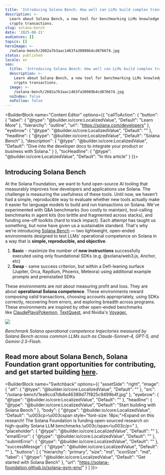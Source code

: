 ```yaml
---
title: 'Introducing Solana Bench: How well can LLMs build complex transactions?'
description: >-
  Learn about Solana Bench, a new tool for benchmarking LLMs knowledge about
  crypto transactions.
slug: solana-bench
date: '2025-08-21'
audiences: []
topics: []
heroImage: >-
  /solana-bench/2602a7b3aac1463fa30989b4cd876674.jpg
status: published
locale: en
seo:
  title: 'Introducing Solana Bench: How well can LLMs build complex transactions?'
  description: >-
    Learn about Solana Bench, a new tool for benchmarking LLMs knowledge about
    crypto transactions.
  image: >-
    /solana-bench/2602a7b3aac1463fa30989b4cd876674.jpg
  noIndex: false
  noFollow: false
---
```


<BuilderBlock name="Content Editor" options={{
  "callToAction": {
    "button": {
      "label": {
        "@type": "@builder.io/core:LocalizedValue",
        "Default": "Learn More"
      },
      "hierarchy": "outline",
      "url": "https://solana.com/developers"
    },
    "eyebrow": {
      "@type": "@builder.io/core:LocalizedValue",
      "Default": ""
    },
    "headline": {
      "@type": "@builder.io/core:LocalizedValue",
      "Default": "Solana Bench"
    },
    "description": {
      "@type": "@builder.io/core:LocalizedValue",
      "Default": "Dive into the developer docs to integrate your product or business with Solana."
    }
  },
  "tocHeadline": {
    "@type": "@builder.io/core:LocalizedValue",
    "Default": "In this article"
  }
}}>

</BuilderBlock>

## Introducing Solana Bench

At the Solana Foundation, we want to fund open-source AI tooling that measurably improves how developers and applications use Solana. The challenge is measuring the usefulness of these tools. Until now, we haven't had a simple, reproducible way to evaluate whether new tools actually make it easier for language models to build and run transactions on Solana. We've experimented with Q&A benchmarks (too costly to maintain), tool-calling benchmarks in agent kits (too brittle and fragmented across stacks), and funding one-off toolkits (hard to track impact). Each attempt has taught us something, but none have given us a sustainable standard. That's why we're introducing [Solana Bench](https://solana-foundation.github.io/solana-gym-env/) — two lightweight, open-ended environments designed to test LLMs' operational competence on Solana in a way that is **simple, reproducible, and objective**.

1.  **Basic** - maximize the number of **new instructions** successfully executed using only foundational SDKs (e.g. @solana/web3.js, Anchor, etc)
2.  **Swap** - same success criterion, but within a Defi-leaning surface (Jupiter, Orca, Raydium, Phoenix, Meteora) using additional example prompts and preinstalled SDKs

These environments are not about measuring profit and loss. They are about **operational Solana competence**. These environments reward composing valid transactions, choosing accounts appropriately, using SDKs correctly, recovering from errors, and exploring breadth across programs. These environments are inspired by other open-ended benchmarks like [ClaudePlaysPokemon](https://www.anthropic.com/news/visible-extended-thinking), [TextQuest](https://huggingface.co/blog/textquests), and Nvidia's [Voyager.](https://voyager.minedojo.org/)

![](/solana-bench/image-1.jpg)

_Benchmark Solana operational competence trajectories measured by Solana Bench across common LLMs such as Claude-Sonnet-4, GPT-5, and Gemini-2.5-Flash._

## **Read more about Solana Bench, Solana Foundation grant opportunities for contributing, and get started building** [here](https://solana-foundation.github.io/solana-gym-env/).

<BuilderBlock name="Switchback" options={{
  "assetSide": "right",
  "image": {
    "alt": {
      "@type": "@builder.io/core:LocalizedValue",
      "Default": ""
    },
    "src": "/solana-bench/1ea9ccd7db6e46389d77f825c9499b4f.jpg"
  },
  "eyebrow": {
    "@type": "@builder.io/core:LocalizedValue",
    "Default": ""
  },
  "headline": {
    "@type": "@builder.io/core:LocalizedValue",
    "Default": "Start building with Solana Bench."
  },
  "body": {
    "@type": "@builder.io/core:LocalizedValue",
    "Default": "\u003cp>\u003cspan style=\"font-size: 18px;\">Expand on this research! The Solana Foundation is funding open-sourced research on high-quality Solana LLM benchmarks.\u003c/span>\u003c/p>"
  },
  "placeholder": {
    "@type": "@builder.io/core:LocalizedValue",
    "Default": ""
  },
  "emailError": {
    "@type": "@builder.io/core:LocalizedValue",
    "Default": ""
  },
  "submitError": {
    "@type": "@builder.io/core:LocalizedValue",
    "Default": ""
  },
  "successMessge": {
    "@type": "@builder.io/core:LocalizedValue",
    "Default": ""
  },
  "buttons": [
    {
      "hierarchy": "primary",
      "size": "md",
      "iconSize": "md",
      "label": {
        "@type": "@builder.io/core:LocalizedValue",
        "Default": "Get started with Solana Bench"
      },
      "url": "https://solana-foundation.github.io/solana-gym-env/"
    }
  ]
}}>

</BuilderBlock>
